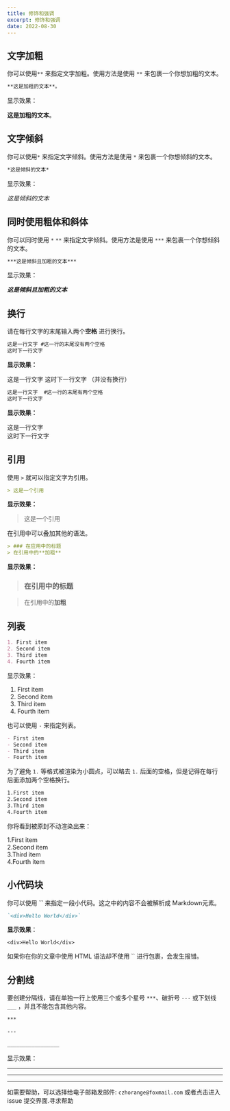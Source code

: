 ```yaml
---
title: 修饰和强调
excerpt: 修饰和强调
date: 2022-08-30
---
```


## 文字加粗

你可以使用`**` 来指定文字加粗。使用方法是使用 `**` 来包裹一个你想加粗的文本。

```md
**这是加粗的文本**。
```

显示效果：

**这是加粗的文本**。

## 文字倾斜

你可以使用`*` 来指定文字倾斜。使用方法是使用 `*` 来包裹一个你想倾斜的文本。

```md
*这是倾斜的文本*
```

显示效果：  

*这是倾斜的文本*

## 同时使用粗体和斜体

你可以同时使用 `*` `**` 来指定文字倾斜。使用方法是使用 `***` 来包裹一个你想倾斜的文本。

```md
***这是倾斜且加粗的文本***
```

显示效果：  

***这是倾斜且加粗的文本***

## 换行

请在每行文字的末尾输入两个**空格**  进行换行。  

```md
这是一行文字 #这一行的末尾没有两个空格
这时下一行文字
```

**显示效果：**  

这是一行文字
这时下一行文字  （并没有换行）

```md
这是一行文字  #这一行的末尾有两个空格
这时下一行文字
```

**显示效果：**  

这是一行文字  
这时下一行文字

## 引用

使用 `>` 就可以指定文字为引用。

```md
> 这是一个引用
```

**显示效果：**  
> 这是一个引用

在引用中可以叠加其他的语法。  

```md
> ### 在应用中的标题
> 在引用中的**加粗**
```

**显示效果：**  

> ### 在引用中的标题

> 在引用中的**加粗**

## 列表

```md
1. First item
2. Second item
3. Third item
4. Fourth item
```

显示效果：  

1. First item
2. Second item
3. Third item
4. Fourth item

也可以使用 `-` 来指定列表。

```md
- First item
- Second item
- Third item
- Fourth item
```

为了避免 `1.` 等格式被渲染为小圆点，可以略去 `1.` 后面的空格，但是记得在每行后面添加两个空格换行。  

```md
1.First item
2.Second item
3.Third item
4.Fourth item
```

你将看到被原封不动渲染出来：  

1.First item  
2.Second item  
3.Third item  
4.Fourth item  

## 小代码块

你可以使用 **``** 来指定一段小代码。这之中的内容不会被解析成 Markdown元素。  

```md
`<div>Hello World</div>`
```

**显示效果**：  

`<div>Hello World</div>`

如果你在你的文章中使用 HTML 语法却不使用 `` 进行包裹，会发生报错。  

## 分割线

要创建分隔线，请在单独一行上使用三个或多个星号 `***`、破折号 `---` 或下划线 `___` ，并且不能包含其他内容。  

```md
***

---

_________________
```

显示效果：  

***

---

_________________

<Tips title="遇到问题？">如需要帮助，可以选择给电子邮箱发邮件: `czhorange@foxmail.com` 或者点击进入 issue 提交界面.<To to="https://github.com/inannan423/Daymd/issues">寻求帮助</To></Tips>
